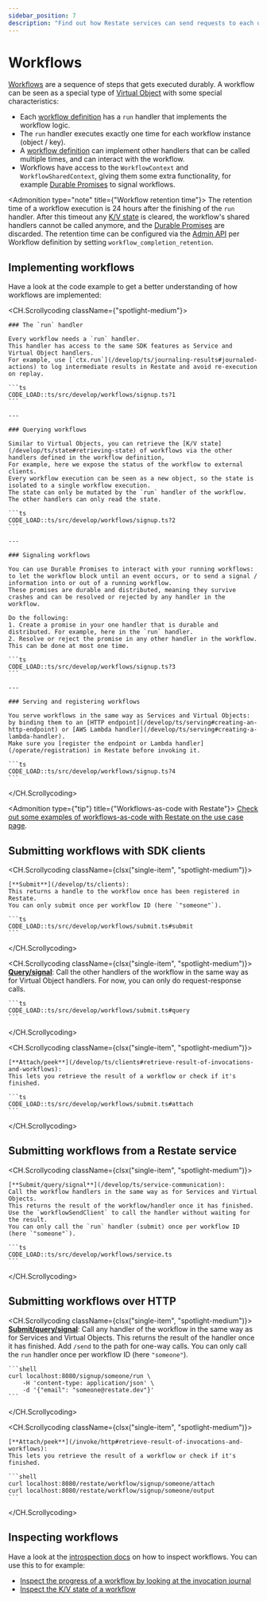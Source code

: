 ```yaml
---
sidebar_position: 7
description: "Find out how Restate services can send requests to each other."
---
```



# Workflows

[Workflows](/concepts/services#workflows) are a sequence of steps that gets executed durably.
A workflow can be seen as a special type of [Virtual Object](/concepts/services#virtual-objects) with some special characteristics:

- Each [workflow definition](/develop/ts/overview#workflows) has a `run` handler that implements the workflow logic.
- The `run` handler executes exactly one time for each workflow instance (object / key).
- A [workflow definition](/develop/ts/overview#workflows) can implement other handlers that can be called multiple times, and can interact with the workflow.
- Workflows have access to the `WorkflowContext` and `WorkflowSharedContext`, giving them some extra functionality, for example [Durable Promises](/develop/ts/workflows#signaling-workflows) to signal workflows.

<Admonition type="note" title={"Workflow retention time"}>
    The retention time of a workflow execution is 24 hours after the finishing of the `run` handler.
    After this timeout any [K/V state](/develop/ts/state) is cleared, the workflow's shared handlers cannot be called anymore, and the [Durable Promises](/develop/ts/workflows#signaling-workflows) are discarded.
    The retention time can be configured via the [Admin API](/references/admin-api/#tag/service/operation/modify_service) per Workflow definition by setting `workflow_completion_retention`.
</Admonition>

## Implementing workflows
Have a look at the code example to get a better understanding of how workflows are implemented:

<CH.Scrollycoding className={"spotlight-medium"}>

    ### The `run` handler

    Every workflow needs a `run` handler.
    This handler has access to the same SDK features as Service and Virtual Object handlers.
    For example, use [`ctx.run`](/develop/ts/journaling-results#journaled-actions) to log intermediate results in Restate and avoid re-execution on replay.

    ```ts
    CODE_LOAD::ts/src/develop/workflows/signup.ts?1
    ```

    ---

    ### Querying workflows

    Similar to Virtual Objects, you can retrieve the [K/V state](/develop/ts/state#retrieving-state) of workflows via the other handlers defined in the workflow definition,
    For example, here we expose the status of the workflow to external clients.
    Every workflow execution can be seen as a new object, so the state is isolated to a single workflow execution.
    The state can only be mutated by the `run` handler of the workflow. The other handlers can only read the state.

    ```ts
    CODE_LOAD::ts/src/develop/workflows/signup.ts?2
    ```

    ---

    ### Signaling workflows

    You can use Durable Promises to interact with your running workflows: to let the workflow block until an event occurs, or to send a signal / information into or out of a running workflow.
    These promises are durable and distributed, meaning they survive crashes and can be resolved or rejected by any handler in the workflow.

    Do the following:
    1. Create a promise in your one handler that is durable and distributed. For example, here in the `run` handler.
    2. Resolve or reject the promise in any other handler in the workflow. This can be done at most one time.

    ```ts
    CODE_LOAD::ts/src/develop/workflows/signup.ts?3
    ```

    ---

    ### Serving and registering workflows

    You serve workflows in the same way as Services and Virtual Objects: by binding them to an [HTTP endpoint](/develop/ts/serving#creating-an-http-endpoint) or [AWS Lambda handler](/develop/ts/serving#creating-a-lambda-handler).
    Make sure you [register the endpoint or Lambda handler](/operate/registration) in Restate before invoking it.

    ```ts
    CODE_LOAD::ts/src/develop/workflows/signup.ts?4
    ```
</CH.Scrollycoding>

<Admonition type={"tip"} title={"Workflows-as-code with Restate"}>
    [Check out some examples of workflows-as-code with Restate on the use case page](/use-cases/workflows).
</Admonition>

## Submitting workflows with SDK clients
<CH.Scrollycoding className={clsx("single-item", "spotlight-medium")}>

    [**Submit**](/develop/ts/clients):
    This returns a handle to the workflow once has been registered in Restate.
    You can only submit once per workflow ID (here `"someone"`).

    ```ts
    CODE_LOAD::ts/src/develop/workflows/submit.ts#submit
    ```

</CH.Scrollycoding>

<CH.Scrollycoding className={clsx("single-item", "spotlight-medium")}>
    [**Query/signal**](/develop/ts/clients):
    Call the other handlers of the workflow in the same way as for Virtual Object handlers.
    For now, you can only do request-response calls.

    ```ts
    CODE_LOAD::ts/src/develop/workflows/submit.ts#query
    ```
</CH.Scrollycoding>

<CH.Scrollycoding className={clsx("single-item", "spotlight-medium")}>

    [**Attach/peek**](/develop/ts/clients#retrieve-result-of-invocations-and-workflows):
    This lets you retrieve the result of a workflow or check if it's finished.

    ```ts
    CODE_LOAD::ts/src/develop/workflows/submit.ts#attach
    ```
</CH.Scrollycoding>

## Submitting workflows from a Restate service
<CH.Scrollycoding className={clsx("single-item", "spotlight-medium")}>

    [**Submit/query/signal**](/develop/ts/service-communication):
    Call the workflow handlers in the same way as for Services and Virtual Objects.
    This returns the result of the workflow/handler once it has finished.
    Use the `workflowSendClient` to call the handler without waiting for the result.
    You can only call the `run` handler (submit) once per workflow ID (here `"someone"`).

    ```ts
    CODE_LOAD::ts/src/develop/workflows/service.ts
    ```
</CH.Scrollycoding>

## Submitting workflows over HTTP
<CH.Scrollycoding className={clsx("single-item", "spotlight-medium")}>
    [**Submit/query/signal**](/invoke/http#request-response-calls-over-http):
    Call any handler of the workflow in the same way as for Services and Virtual Objects.
    This returns the result of the handler once it has finished.
    Add `/send` to the path for one-way calls.
    You can only call the `run` handler once per workflow ID (here `"someone"`).

    ```shell
    curl localhost:8080/signup/someone/run \
        -H 'content-type: application/json' \
        -d '{"email": "someone@restate.dev"}'
    ```
</CH.Scrollycoding>

<CH.Scrollycoding className={clsx("single-item", "spotlight-medium")}>

    [**Attach/peek**](/invoke/http#retrieve-result-of-invocations-and-workflows):
    This lets you retrieve the result of a workflow or check if it's finished.

    ```shell
    curl localhost:8080/restate/workflow/signup/someone/attach
    curl localhost:8080/restate/workflow/signup/someone/output
    ```

</CH.Scrollycoding>


## Inspecting workflows

Have a look at the [introspection docs](/operate/introspection) on how to inspect workflows.
You can use this to for example:
- [Inspect the progress of a workflow by looking at the invocation journal](/operate/introspection#inspecting-the-invocation-journal)
- [Inspect the K/V state of a workflow](/operate/introspection#inspecting-application-state)





